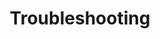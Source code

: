 ---
title:  Troubleshooting
sidebar_order: 100
description: "Solutions to common issues"
hidden: true
---